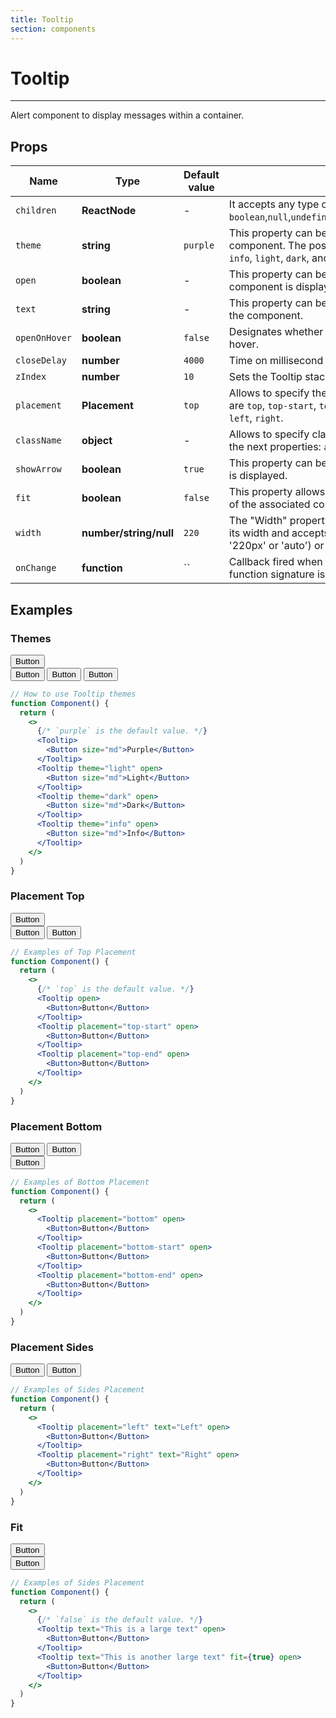 ```yaml
---
title: Tooltip
section: components
---
```



# Tooltip

---

Alert component to display messages within a container.

## Props

| Name          | Type                   | Default value | Description                                                                                                                                                      |
| ------------- | ---------------------- | ------------- | ---------------------------------------------------------------------------------------------------------------------------------------------------------------- |
| `children`    | **ReactNode**          | -             | It accepts any type of the followings `boolean`,`null`,`undefined`,`ReactFragment`,`ReactPortal`,`ReactChild`                                                    |
| `theme`       | **string**             | `purple`      | This property can be used to set the theme of the component. The possible values for the theme property are `info`, `light`, `dark`, and `purple`.               |
| `open`        | **boolean**            | -             | This property can be used to control whether or not the component is displayed.                                                                                  |
| `text`        | **string**             | -             | This property can be used to set the text that is displayed by the component.                                                                                    |
| `openOnHover` | **boolean**            | `false`       | Designates whether the tooltip should open on activator hover.                                                                                                   |
| `closeDelay`  | **number**             | `4000`        | Time on millisecond that it will take to close the tooltip.                                                                                                      |
| `zIndex`      | **number**             | `10`          | Sets the Tooltip stack order.                                                                                                                                    |
| `placement`   | **Placement**          | `top`         | Allows to specify the placement of Tooltip. Available options are `top`, `top-start`, `top-end`, `bottom`, `bottom-start`, `bottom-end`, `left`, `right`.        |
| `className`   | **object**             | -             | Allows to specify classes to activador and tooltip. Object has the next properties: `activator(string)`, `tooltip(string)`.                                      |
| `showArrow`   | **boolean**            | `true`        | This property can be used to control whether or not an arrow is displayed.                                                                                       |
| `fit`         | **boolean**            | `false`       | This property allows the Tooltip to be adjusted to the length of the associated component.                                                                       |
| `width`       | **number/string/null** | `220`         | The "Width" property of the Tooltip enables modification of its width and accepts a number (e.g., 220), a string (e.g., '220px' or 'auto') or null as its value. |
| `onChange`    | **function**           | ``            | Callback fired when the Tooltip show state changes. The function signature is (open: boolean) => void.                                                            |

## Examples

### Themes

<Demo title="Themes for Tooltip" background={colors.bgGrey}>
  <Flexbox
    display="flex"
    justifyContent="center"
    alignItems="center"
    wrap="wrap"
  >
    <Flexbox flex-direction="column">
      <div style={{ display: 'flex', flexDirection: 'column', gap: '80px' }}>
        <div style={{ marginTop: '70px' }}>
          <Tooltip theme="light" text="Light Theme" open>
            <Button size="md">Button</Button>
          </Tooltip>
        </div>
        <Tooltip theme="dark" text="Dark Theme" open>
          <Button size="md">Button</Button>
        </Tooltip>
        <Tooltip theme="purple" text="Purple Theme" open>
          <Button size="md">Button</Button>
        </Tooltip>
        <Tooltip theme="info" text="Info Theme" open>
          <Button size="md">Button</Button>
        </Tooltip>
      </div>
    </Flexbox>
  </Flexbox>
</Demo>

```jsx
// How to use Tooltip themes
function Component() {
  return (
    <>
      {/* `purple` is the default value. */}
      <Tooltip>
        <Button size="md">Purple</Button>
      </Tooltip>
      <Tooltip theme="light" open>
        <Button size="md">Light</Button>
      </Tooltip>
      <Tooltip theme="dark" open>
        <Button size="md">Dark</Button>
      </Tooltip>
      <Tooltip theme="info" open>
        <Button size="md">Info</Button>
      </Tooltip>
    </>
  )
}
```

### Placement Top

<Demo title="Types of top placement" background={colors.bgGrey}>
  <Flexbox
    display="flex"
    justifyContent="center"
    alignItems="center"
    wrap="wrap"
  >
    <Flexbox flex-direction="column">
      <div style={{ display: 'flex', flexDirection: 'column', gap: '70px' }}>
        <div style={{ marginTop: '70px' }}>
          <Tooltip placement="top" text="Top" open>
            <Button size="md">Button</Button>
          </Tooltip>
        </div>
        <Tooltip placement="top-start" text="Top-start" open>
          <Button size="md">Button</Button>
        </Tooltip>
        <Tooltip placement="top-end" text="Top-end" open>
          <Button size="md">Button</Button>
        </Tooltip>
      </div>
    </Flexbox>
  </Flexbox>
</Demo>

```jsx
// Examples of Top Placement
function Component() {
  return (
    <>
      {/* `top` is the default value. */}
      <Tooltip open>
        <Button>Button</Button>
      </Tooltip>
      <Tooltip placement="top-start" open>
        <Button>Button</Button>
      </Tooltip>
      <Tooltip placement="top-end" open>
        <Button>Button</Button>
      </Tooltip>
    </>
  )
}
```

### Placement Bottom

<Demo title="Types of bottom placement" background={colors.bgGrey}>
  <Flexbox
    display="flex"
    justifyContent="center"
    alignItems="center"
    wrap="wrap"
  >
    <Flexbox flex-direction="column">
      <div style={{ display: 'flex', flexDirection: 'column', gap: '70px' }}>
        <Tooltip placement="bottom" text="Bottom" open>
          <Button size="md">Button</Button>
        </Tooltip>
        <Tooltip placement="bottom-start" text="Bottom-start" open>
          <Button size="md">Button</Button>
        </Tooltip>
        <div style={{ marginBottom: '70px' }}>
          <Tooltip placement="bottom-end" text="Botton-end" open>
            <Button size="md">Button</Button>
          </Tooltip>
        </div>
      </div>
    </Flexbox>
  </Flexbox>
</Demo>

```jsx
// Examples of Bottom Placement
function Component() {
  return (
    <>
      <Tooltip placement="bottom" open>
        <Button>Button</Button>
      </Tooltip>
      <Tooltip placement="bottom-start" open>
        <Button>Button</Button>
      </Tooltip>
      <Tooltip placement="bottom-end" open>
        <Button>Button</Button>
      </Tooltip>
    </>
  )
}
```

### Placement Sides

<Demo title="Types of sides placement" background={colors.bgGrey}>
  <Flexbox
    display="flex"
    justifyContent="center"
    alignItems="center"
    wrap="wrap"
  >
    <Flexbox flex-direction="column">
      <div style={{ display: 'flex', flexDirection: 'column', gap: '20px' }}>
        <Tooltip placement="left" text="Left" open>
          <Button size="md">Button</Button>
        </Tooltip>
        <Tooltip placement="right" text="Right" open>
          <Button size="md">Button</Button>
        </Tooltip>
      </div>
    </Flexbox>
  </Flexbox>
</Demo>

```jsx
// Examples of Sides Placement
function Component() {
  return (
    <>
      <Tooltip placement="left" text="Left" open>
        <Button>Button</Button>
      </Tooltip>
      <Tooltip placement="right" text="Right" open>
        <Button>Button</Button>
      </Tooltip>
    </>
  )
}
```

### Fit

<Demo title="Fit property" background={colors.bgGrey}>
  <Flexbox
    display="flex"
    justifyContent="center"
    alignItems="center"
    wrap="wrap"
  >
    <Flexbox flex-direction="column">
      <div style={{ display: 'flex', flexDirection: 'column', gap: '110px' }}>
        <div style={{ marginTop: '70px' }}>
          <Tooltip text="This is a large text" open>
            <Button size="md">Button</Button>
          </Tooltip>
        </div>
        <Tooltip text="This is another large text" fit={true} open>
          <Button size="md">Button</Button>
        </Tooltip>
      </div>
    </Flexbox>
  </Flexbox>
</Demo>

```jsx
// Examples of Sides Placement
function Component() {
  return (
    <>
      {/* `false` is the default value. */}
      <Tooltip text="This is a large text" open>
        <Button>Button</Button>
      </Tooltip>
      <Tooltip text="This is another large text" fit={true} open>
        <Button>Button</Button>
      </Tooltip>
    </>
  )
}
```
